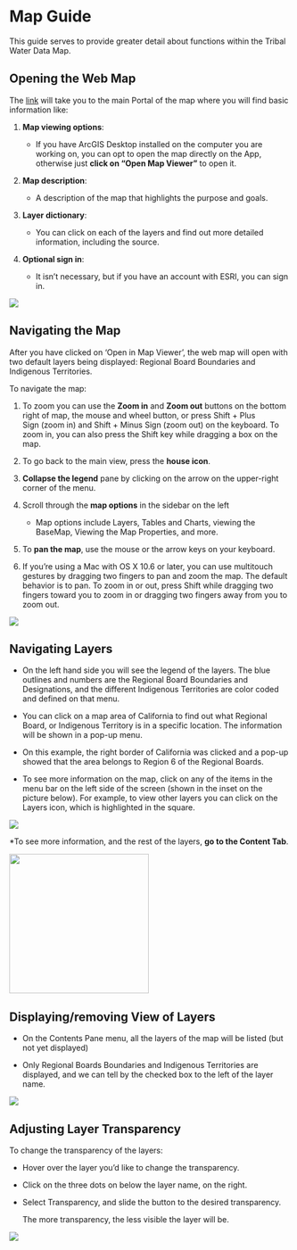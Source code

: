 # Map Guide

This guide serves to provide greater detail about functions within the Tribal Water Data Map.

## **Opening the Web Map**

The [link](https://gispublic.waterboards.ca.gov/portal/home/item.html?id=f5b1251a504f451b8462d6de2fc18f36) will take you to the main Portal of the map where you will find basic information like:

1.  **Map viewing options**:

    -   If you have ArcGIS Desktop installed on the computer you are working on, you can opt to open the map directly on the App, otherwise just **click on "Open Map Viewer"** to open it.

2.  **Map description**:

    -   A description of the map that highlights the purpose and goals.

3.  **Layer dictionary**:

    -   You can click on each of the layers and find out more detailed information, including the source.

4.  **Optional sign in**:

    -   It isn't necessary, but if you have an account with ESRI, you can sign in.

![](images/map-guide_open-map.png){fig-alt="A screenshot of the Tribal Water Data Map home page with arrows pointing to basic information described above."}

## **Navigating the Map**

After you have clicked on 'Open in Map Viewer', the web map will open with two default layers being displayed: Regional Board Boundaries and Indigenous Territories.

To navigate the map:

1.  To zoom you can use the **Zoom in** and **Zoom out** buttons on the bottom right of map, the mouse and wheel button, or press Shift + Plus Sign (zoom in) and Shift + Minus Sign (zoom out) on the keyboard. To zoom in, you can also press the Shift key while dragging a box on the map.

2.  To go back to the main view, press the **house icon**.

3.  **Collapse the legend** pane by clicking on the arrow on the upper-right corner of the menu.

4.  Scroll through the **map options** in the sidebar on the left

    -   Map options include Layers, Tables and Charts, viewing the BaseMap, Viewing the Map Properties, and more.

5.  To **pan the map**, use the mouse or the arrow keys on your keyboard. 

6.  If you're using a Mac with OS X 10.6 or later, you can use multitouch gestures by dragging two fingers to pan and zoom the map. The default behavior is to pan. To zoom in or out, press Shift while dragging two fingers toward you to zoom in or dragging two fingers away from you to zoom out.

![](images/map-guide_navigate-map.png){fig-alt="A screenshot of the Map with default layers visible. Arrows pointing to navigation functions 1 through 4 on the map mentioned above."}

## **Navigating Layers**

-   On the left hand side you will see the legend of the layers. The blue outlines and numbers are the Regional Board Boundaries and Designations, and the different Indigenous Territories are color coded and defined on that menu.

-   You can click on a map area of California to find out what Regional Board, or Indigenous Territory is in a specific location. The information will be shown in a pop-up menu.

-   On this example, the right border of California was clicked and a pop-up showed that the area belongs to Region 6 of the Regional Boards.

-   To see more information on the map, click on any of the items in the menu bar on the left side of the screen (shown in the inset on the picture below). For example, to view other layers you can click on the Layers icon, which is highlighted in the square.

![](images/map-guide_navigate-layers.png)

\*To see more information, and the rest of the layers, **go to the Content Tab**.

![](images/map-guide_content-tab.png){width="250"}

## **Displaying/removing View of Layers**

-   On the Contents Pane menu, all the layers of the map will be listed (but not yet displayed)

-   Only Regional Boards Boundaries and Indigenous Territories are displayed, and we can tell by the checked box to the left of the layer name.

![](images/map-guide_content-pane.png)

## **Adjusting Layer Transparency**

To change the transparency of the layers:

-   Hover over the layer you'd like to change the transparency.

-   Click on the three dots on below the layer name, on the right.

-   Select Transparency, and slide the button to the desired transparency.

    The more transparency, the less visible the layer will be.

![](images/map-guide_transparency.png)
